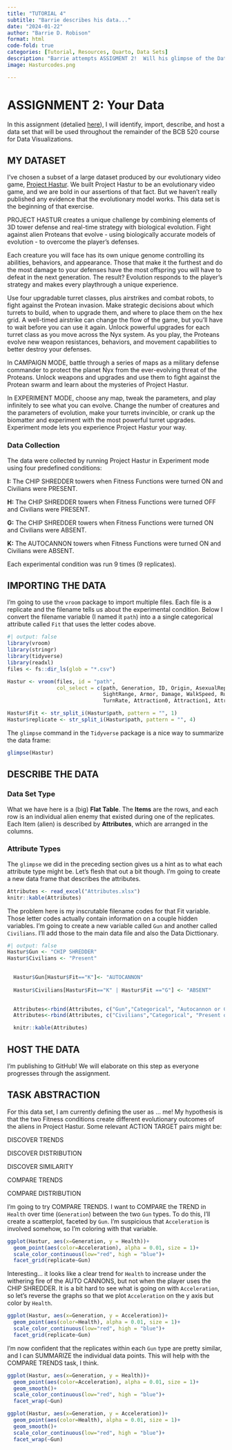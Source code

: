 ```yaml
---
title: "TUTORIAL 4"
subtitle: "Barrie describes his data..."
date: "2024-01-22"
author: "Barrie D. Robison"
format: html
code-fold: true
categories: [Tutorial, Resources, Quarto, Data Sets]
description: "Barrie attempts ASSIGMENT 2!  Will his glimpse of the Data Science Mythos drive him **MAD**?"
image: Hasturcodes.png

---
```


# ASSIGNMENT 2: Your Data

In this assignment (detalied [here](../A2-YourData/index.qmd)), I will identify, import, describe, and host a data set that will be used throughout the remainder of the BCB 520 course for Data Visualizations.

## MY DATASET

I've chosen a subset of a large dataset produced by our evolutionary video game, [Project Hastur](https://store.steampowered.com/app/800700/Project_Hastur/). We built Project Hastur to be an evolutionary video game, and we are bold in our assertions of that fact. But we haven't really published any evidence that the evolutionary model works. This data set is the beginning of that exercise.

::: callout-note
PROJECT HASTUR creates a unique challenge by combining elements of 3D tower defense and real-time strategy with biological evolution. Fight against alien Proteans that evolve - using biologically accurate models of evolution - to overcome the player's defenses.

Each creature you will face has its own unique genome controlling its abilities, behaviors, and appearance. Those that make it the furthest and do the most damage to your defenses have the most offspring you will have to defeat in the next generation. The result? Evolution responds to the player's strategy and makes every playthrough a unique experience.

Use four upgradable turret classes, plus airstrikes and combat robots, to fight against the Protean invasion. Make strategic decisions about which turrets to build, when to upgrade them, and where to place them on the hex grid. A well-timed airstrike can change the flow of the game, but you'll have to wait before you can use it again. Unlock powerful upgrades for each turret class as you move across the Nyx system. As you play, the Proteans evolve new weapon resistances, behaviors, and movement capabilities to better destroy your defenses.

In CAMPAIGN MODE, battle through a series of maps as a military defense commander to protect the planet Nyx from the ever-evolving threat of the Proteans. Unlock weapons and upgrades and use them to fight against the Protean swarm and learn about the mysteries of Project Hastur.

In EXPERIMENT MODE, choose any map, tweak the parameters, and play infinitely to see what you can evolve. Change the number of creatures and the parameters of evolution, make your turrets invincible, or crank up the biomatter and experiment with the most powerful turret upgrades. Experiment mode lets you experience Project Hastur your way.
:::

### Data Collection

The data were collected by running Project Hastur in Experiment mode using four predefined conditions:

**I:** The CHIP SHREDDER towers when Fitness Functions were turned ON and Civilians were PRESENT.

**H:** The CHIP SHREDDER towers when Fitness Functions were turned OFF and Civilians were PRESENT.

**G:** The CHIP SHREDDER towers when Fitness Functions were turned ON and Civilians were ABSENT.

**K:** The AUTOCANNON towers when Fitness Functions were turned ON and Civilians were ABSENT.

Each experimental condition was run 9 times (9 replicates).

## IMPORTING THE DATA

I'm going to use the `vroom` package to import multiple files. Each file is a replicate and the filename tells us about the experimental condition. Below I convert the filename variable (I named it `path`) into a a single categorical attribute called `Fit` that uses the letter codes above.

```r
#| output: false
library(vroom)
library(stringr)
library(tidyverse)
library(readxl)
files <- fs::dir_ls(glob = "*.csv")

Hastur <- vroom(files, id = "path", 
                col_select = c(path, Generation, ID, Origin, AsexualReproduction, Fitness, Health,
                               SightRange, Armor, Damage, WalkSpeed, RunSpeed, Acceleration, 
                               TurnRate, Attraction0, Attraction1, Attraction2))

Hastur$Fit <- str_split_i(Hastur$path, pattern = "", 1)
Hastur$replicate <- str_split_i(Hastur$path, pattern = "", 4)

```

The `glimpse` command in the `Tidyverse` package is a nice way to summarize the data frame:

```r

glimpse(Hastur)

```

## DESCRIBE THE DATA

### Data Set Type

What we have here is a (big) **Flat Table**. The **Items** are the rows, and each row is an individual alien enemy that existed during one of the replicates. Each Item (alien) is described by **Attributes**, which are arranged in the columns.

### Attribute Types

The `glimpse` we did in the preceding section gives us a hint as to what each attribute type might be. Let's flesh that out a bit though. I'm going to create a new data frame that describes the attributes.

```r

Attributes <- read_excel("Attributes.xlsx")
knitr::kable(Attributes)
```

The problem here is my inscrutable filename codes for that Fit variable. Those letter codes actually contain information on a couple hidden variables. I'm going to create a new variable called `Gun` and another called `Civilians`. I'll add those to the main data file and also the Data Dicttionary.

```r
#| output: false
Hastur$Gun <- "CHIP SHREDDER"
Hastur$Civilians <- "Present"
  

  Hastur$Gun[Hastur$Fit=="K"]<- "AUTOCANNON"
     
  Hastur$Civilians[Hastur$Fit=="K" | Hastur$Fit =="G"] <- "ABSENT"
     

  Attributes<-rbind(Attributes, c("Gun","Categorical", "Autocannon or Chip Shredder"))
  Attributes<-rbind(Attributes, c("Civilians","Categorical", "Present or Absent"))
```

```r
  knitr::kable(Attributes)

```

## HOST THE DATA

I'm publishing to GitHub! We will elaborate on this step as everyone progresses through the assignment.

## TASK ABSTRACTION

For this data set, I am currently defining the user as ... me! My hypothesis is that the two Fitness conditions create different evolutionary outcomes of the aliens in Project Hastur. Some relevant ACTION TARGET pairs might be:

DISCOVER TRENDS

DISCOVER DISTRIBUTION

DISCOVER SIMILARITY

COMPARE TRENDS

COMPARE DISTRIBUTION

I'm going to try COMPARE TRENDS. I want to COMPARE the TREND in `Health` over time (`Generation`) between the two `Gun` types. To do this, I'll create a scatterplot, faceted by `Gun`. I'm suspicious that `Acceleration` is involved somehow, so I'm coloring with that variable.

```r
ggplot(Hastur, aes(x=Generation, y = Health))+
  geom_point(aes(color=Acceleration), alpha = 0.01, size = 1)+
  scale_color_continuous(low="red", high = "blue")+
  facet_grid(replicate~Gun)
```

Interesting... it looks like a clear trend for `Health` to increase under the withering fire of the AUTO CANNONS, but not when the player uses the CHIP SHREDDER. It is a bit hard to see what is going on with `Acceleration`, so let's reverse the graphs so that we plot `Acceleration` on the y axis but color by `Health`.

```r
ggplot(Hastur, aes(x=Generation, y = Acceleration))+
  geom_point(aes(color=Health), alpha = 0.01, size = 1)+
  scale_color_continuous(low="red", high = "blue")+
  facet_grid(replicate~Gun)
```

I'm now confident that the replicates within each `Gun` type are pretty similar, and I can SUMMARIZE the individual data points. This will help with the COMPARE TRENDS task, I think.

```r

ggplot(Hastur, aes(x=Generation, y = Health))+
  geom_point(aes(color=Acceleration), alpha = 0.01, size = 1)+
  geom_smooth()+
  scale_color_continuous(low="red", high = "blue")+
  facet_wrap(~Gun)

ggplot(Hastur, aes(x=Generation, y = Acceleration))+
  geom_point(aes(color=Health), alpha = 0.01, size = 1)+
  geom_smooth()+
  scale_color_continuous(low="red", high = "blue")+
  facet_wrap(~Gun)


```
